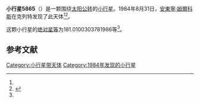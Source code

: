 {{Infobox planet
| bgcolour = #FFFFC0
| name = 5865 Qualytemocrina
| symbol = 
| image = 
| caption = 
| discovery = yes
| discovery_ref = 
| discoverer = [[安東寧·姆爾科斯|安東寧·姆爾科斯]]
| discovery_site = [[克列特|克列特]] 
| discovered = 1984年8月31日
| designations = yes
| mp_name = 
| named_after = 
| alt_names = 1984 QQ/ 1973 UT1 / 1988 VM7 / 1990 DZ8
| mp_category = [[主带小行星|主带小行星]]
| orbit_ref = <ref name="a">[http://ssd.jpl.nasa.gov/sbdb.cgi?sstr=5865 5865 Qualytemocrina] {{Wayback|url=http://ssd.jpl.nasa.gov/sbdb.cgi?sstr=5865 |date=20210904172008 }}，小行星數據庫瀏覽器（JPL Small-Body Database Browser）－[[美国国家航空航天局|美国国家航空航天局]]喷气推进实验室</ref>
| epoch = 2456400.5 (2013年4月18日更新)
| aphelion = {{convert|2.722266708189337|AU|km|3|abbr=on|lk=out}}
| perihelion = {{convert|2.093519231152953|AU|km|3|abbr=on}}
| semimajor = {{convert|2.407892969671145|AU|km|3|abbr=on}}
| eccentricity = 0.130559681
| period = 1364.753431 [[日|日]]<br />3.74[[儒略年|儒略年]]
| avg_speed = 
| inclination = 7.610793163622812
| asc_node = 197.1024353576844
| mean_anomaly = 
| arg_peri = 181.0100303781986
| satellites = 
| physical_characteristics = yes
| dimensions = 
| mass = 
| density = 
| surface_grav = 
| escape_velocity = 
| sidereal_day = 
| axial_tilt = 
| pole_ecliptic_lat = 
| pole_ecliptic_lon = 
| albedo = 
| temperatures= 
| temp_name1 = 
| mean_temp_1 = 
| max_temp_1 = 
| temp_name2 = 
| max_temp_2 = 
| spectral_type = 
| abs_magnitude = 181.0100303781986
}}

'''小行星5865'''（{{lang-en|5865 Qualytemocrina}}）是一颗围绕[[太阳|太阳]][[公转|公转]]的[[小行星|小行星]]。1984年8月31日，[[安東寧·姆爾科斯|安東寧·姆爾科斯]]在克列特发现了此天体<ref name="a" /><ref>{{cite news|title=小行星列表|url=http://cfa-www.harvard.edu/iau/lists/NumberedMPs.txt|accessdate=2013-07-08|newspaper=哈佛大学|archive-date=2008-05-17|archive-url=https://web.archive.org/web/20080517010638/http://cfa-www.harvard.edu/iau/lists/NumberedMPs.txt|dead-url=no}}</ref>。

这颗小行星的[[绝对星等|绝对星等]]为181.0100303781986等<ref name="a" />。

==参考文献==
{{reflist}}
{{Minor Planet Number|[[小行星5864|小行星5864]]|[[小行星5866|小行星5866]]}}

{{小天体}}

[[Category:小行星带天体|Category:小行星带天体]]
[[Category:1984年发现的小行星|Category:1984年发现的小行星]]

{{asteroid-stub}}
